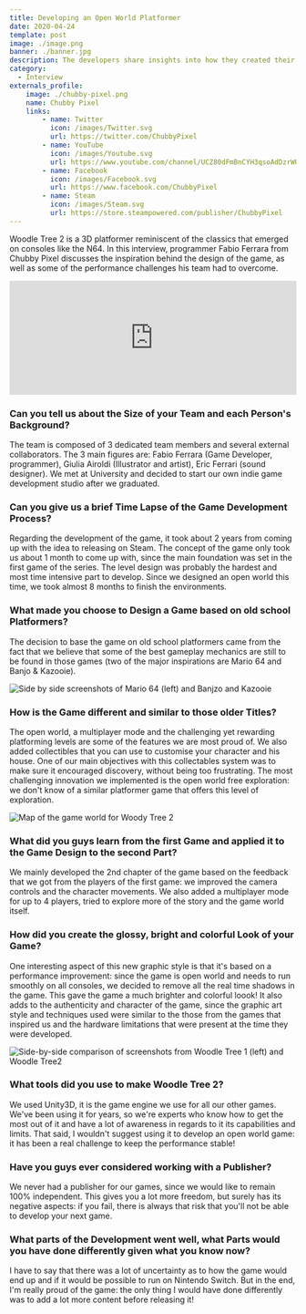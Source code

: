 ```yaml
---
title: Developing an Open World Platformer
date: 2020-04-24
template: post
image: ./image.png
banner: ./banner.jpg
description: The developers share insights into how they created their latest platformer, including the inspiration they took from old school games.
category:
  - Interview
externals_profile:
    image: ./chubby-pixel.png
    name: Chubby Pixel
    links:
        - name: Twitter
          icon: /images/Twitter.svg
          url: https://twitter.com/ChubbyPixel
        - name: YouTube
          icon: /images/Youtube.svg
          url: https://www.youtube.com/channel/UCZ80dFmBnCYH3qsoAdDzrWQ
        - name: Facebook
          icon: /images/Facebook.svg
          url: https://www.facebook.com/ChubbyPixel
        - name: Steam
          icon: /images/Steam.svg
          url: https://store.steampowered.com/publisher/ChubbyPixel
---
```


Woodle Tree 2 is a 3D platformer reminiscent of the classics that emerged on consoles like the N64. In this interview, programmer Fabio Ferrara from Chubby Pixel discusses the inspiration behind the design of the game, as well as some of the performance challenges his team had to overcome. 

<div stlye="display:block; width: 100%; max-width: 500px; margin: 0 auto;">
<iframe src="https://store.steampowered.com/widget/1173740/" frameborder="0" width="100%" height="200"></iframe></div>

### Can you tell us about the Size of your Team and each Person's Background? ###

The team is composed of 3 dedicated team members and several external collaborators. The 3 main figures are: Fabio Ferrara (Game Developer, programmer), Giulia Airoldi (Illustrator and artist), Eric Ferrari (sound designer). We met at University and decided to start our own indie game development studio after we graduated.

### Can you give us a brief Time Lapse of the Game Development Process? ###

Regarding the development of the game, it took about 2 years from coming up with the idea to releasing on Steam. The concept of the game only took us about 1 month to come up with, since the main foundation was set in the first game of the series. The level design was probably the hardest and most time intensive part to develop. Since we designed an open world this time, we took almost 8 months to finish the environments.

### What made you choose to Design a Game based on old school Platformers? ###
The decision to base the game on old school platformers came from the fact that we believe that some of the best gameplay mechanics are still to be found in those games (two of the major inspirations are Mario 64 and Banjo & Kazooie).
  
![Side by side screenshots of Mario 64 (left) and Banjzo and Kazooie](./oldschool-games.png)
  
### How is the Game different and similar to those older Titles? ###  
  
The open world, a multiplayer mode and the challenging yet rewarding platforming levels are some of the features we are most proud of. We also added collectibles that you can use to customise your character and his house. One of our main objectives with this collectables system was to make sure it encouraged discovery, without being too frustrating. The most challenging innovation we implemented is the open world free exploration: we don't know of a similar platformer game that offers this level of exploration.

![Map of the game world for Woody Tree 2](./open-world.png)

### What did you guys learn from the first Game and applied it to the Game Design to the second Part? ###

We mainly developed the 2nd chapter of the game based on the feedback that we got from the players of the first game: we improved the camera controls and the character movements. We also added a multiplayer mode for up to 4 players, tried to explore more of the story and the game world itself.

### How did you create the glossy, bright and colorful Look of your Game? ###

One interesting aspect of this new graphic style is that it's based on a performance improvement: since the game is open world and needs to run smoothly on all consoles, we decided to remove all the real time shadows in the game. This gave the game a much brighter and colorful loook! It also adds to the authenticity and character of the game, since the graphic art style and techniques used were similar to the those from the games that inspired us and the hardware limitations that were present at the time they were developed.

![Side-by-side comparison of screenshots from Woodle Tree 1 (left) and Woodle Tree2](./graphics-comparison.png)

### What tools did you use to make Woodle Tree 2? ###

We used Unity3D, it is the game engine we use for all our other games. We've been using it for years, so we're experts who know how to get the most out of it and have a lot of awareness in regards to it its capabilities and limits. That said, I wouldn't suggest using it to develop an open world game: it has been a real challenge to keep the performance stable!

### Have you guys ever considered working with a Publisher? ###

We never had a publisher for our games, since we would like to remain 100% independent. This gives you a lot more freedom, but surely has its negative aspects: if you fail, there is always that risk that you'll not be able to develop your next game.

### What parts of the Development went well, what Parts would you have done differently given what you know now? ###

I have to say that there was a lot of uncertainty as to how the game would end up and if it would be possible to run on Nintendo Switch. But in the end, I'm really proud of the game: the only thing I would have done differently was to add a lot more content before releasing it!